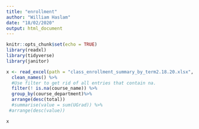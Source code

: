 ```yaml
---
title: "enrollment"
author: "William Haslam"
date: "18/02/2020"
output: html_document
---
```


```r
knitr::opts_chunk$set(echo = TRUE)
library(readxl)
library(tidyverse)
library(janitor)

```

```r

x <- read_excel(path = "class_enrollment_summary_by_term2.18.20.xlsx", skip = 3) %>%
  clean_names() %>% 
  #Use filter to get rid of all entries that contain na. 
  filter(! is.na(course_name)) %>%
  group_by(course_department)%>%
  arrange(desc(total))
  #summarise(value = sum(UGrad)) %>% 
 #arrange(desc(value)) 

x


```


